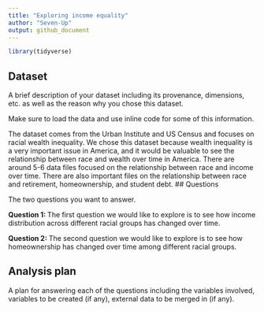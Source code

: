 ```yaml
---
title: "Exploring income equality"
author: "Seven-Up"
output: github_document
---
```


```r
library(tidyverse)
```

## Dataset

A brief description of your dataset including its provenance, dimensions, etc. as well as the reason why you chose this dataset.

Make sure to load the data and use inline code for some of this information.

The dataset comes from the Urban Institute and US Census and focuses on racial
wealth inequality. We chose this dataset because wealth inequality is a very
important issue in America, and it would be valuable to see the relationship
between race and wealth over time in America. There are around 5-6 data files
focused on the relationship between race and income over time. There are also
important files on the relationship between race and retirement, homeownership, 
and student debt. 
## Questions

The two questions you want to answer.

**Question 1: ** The first question we would like to explore is to see how
income distribution across different racial groups has changed over time. 

**Question 2: ** The second question we would like to explore is to see how 
homeownership has changed over time among different racial groups. 


## Analysis plan

A plan for answering each of the questions including the variables involved, variables to be created (if any), external data to be merged in (if any).
